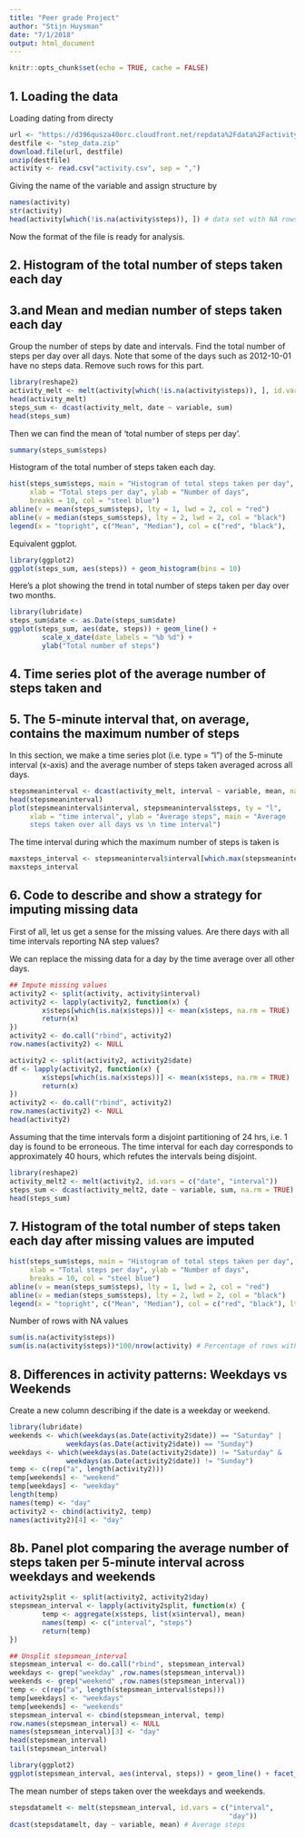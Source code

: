 ```yaml
---
title: "Peer grade Project"
author: "Stijn Huysman"
date: "7/1/2018"
output: html_document
---
```

```r
knitr::opts_chunk$set(echo = TRUE, cache = FALSE)
```

1. Loading the data
-------------------

Loading dating from directy
```r
url <- "https://d396qusza40orc.cloudfront.net/repdata%2Fdata%2Factivity.zip"
destfile <- "step_data.zip"
download.file(url, destfile)
unzip(destfile)
activity <- read.csv("activity.csv", sep = ",")
```

Giving the name of the variable and assign structure by
```r
names(activity)
str(activity)
head(activity[which(!is.na(activity$steps)), ]) # data set with NA rows removed
```
Now the format of the file is ready for analysis.  

2. Histogram of the total number of steps taken each day 
---------------------------------------------------------
3.and Mean and median number of steps taken each day
-----------------------------------------------------------

Group the number of steps by date and intervals. Find the total number of steps per day over all days. Note that some of the days such as 2012-10-01 have no steps data. Remove such rows for this part.

```r
library(reshape2)
activity_melt <- melt(activity[which(!is.na(activity$steps)), ], id.vars = c("date", "interval"))
head(activity_melt)
steps_sum <- dcast(activity_melt, date ~ variable, sum)
head(steps_sum)
```

Then we can find the mean of 'total number of steps per day'.
```r
summary(steps_sum$steps)
```

Histogram of the total number of steps taken each day.
```r
hist(steps_sum$steps, main = "Histogram of total steps taken per day",
     xlab = "Total steps per day", ylab = "Number of days", 
     breaks = 10, col = "steel blue")
abline(v = mean(steps_sum$steps), lty = 1, lwd = 2, col = "red")
abline(v = median(steps_sum$steps), lty = 2, lwd = 2, col = "black")
legend(x = "topright", c("Mean", "Median"), col = c("red", "black"),       lty = c(1, 2), lwd = c(2, 2))
```

Equivalent ggplot.
```r
library(ggplot2)
ggplot(steps_sum, aes(steps)) + geom_histogram(bins = 10)
```

Here's a plot showing the trend in total number of steps taken per day over two months.
```r

library(lubridate)
steps_sum$date <- as.Date(steps_sum$date)
ggplot(steps_sum, aes(date, steps)) + geom_line() +            
        scale_x_date(date_labels = "%b %d") + 
        ylab("Total number of steps")
```

4. Time series plot of the average number of steps taken and 
---------------------------------------------------------------
5. The 5-minute interval that, on average, contains the maximum number of steps
----------------------------------------------------------------------------

In this section, we make a time series plot (i.e. type = "l") of the 5-minute interval (x-axis) and the average number of steps taken averaged across all days.

```r
stepsmeaninterval <- dcast(activity_melt, interval ~ variable, mean, na.rm = TRUE)
head(stepsmeaninterval)
plot(stepsmeaninterval$interval, stepsmeaninterval$steps, ty = "l", 
     xlab = "time interval", ylab = "Average steps", main = "Average 
     steps taken over all days vs \n time interval")
```

The time interval during which the maximum number of steps is taken is

```r
maxsteps_interval <- stepsmeaninterval$interval[which.max(stepsmeaninterval$steps)]
maxsteps_interval
```

6. Code to describe and show a strategy for imputing missing data
-----------------------------------------------------------------

First of all, let us get a sense for the missing values. Are there days with all time intervals reporting NA step values? 

We can replace the missing data for a day by the time average over all other days. 
```r
## Impute missing values
activity2 <- split(activity, activity$interval)
activity2 <- lapply(activity2, function(x) {
        x$steps[which(is.na(x$steps))] <- mean(x$steps, na.rm = TRUE)
        return(x)
})
activity2 <- do.call("rbind", activity2)
row.names(activity2) <- NULL

activity2 <- split(activity2, activity2$date)
df <- lapply(activity2, function(x) {
        x$steps[which(is.na(x$steps))] <- mean(x$steps, na.rm = TRUE)
        return(x)
})
activity2 <- do.call("rbind", activity2)
row.names(activity2) <- NULL
head(activity2)
```
Assuming that the time intervals form a disjoint partitioning of 24 hrs, i.e. 1 day is found to be erroneous. The time interval for each day corresponds to approximately 40 hours, which refutes the intervals being disjoint.

```r
library(reshape2)
activity_melt2 <- melt(activity2, id.vars = c("date", "interval"))
steps_sum <- dcast(activity_melt2, date ~ variable, sum, na.rm = TRUE)
head(steps_sum)
```

7. Histogram of the total number of steps taken each day after missing values are imputed
--------------------------------------------------------------------------------------
```r
hist(steps_sum$steps, main = "Histogram of total steps taken per day", 
     xlab = "Total steps per day", ylab = "Number of days", 
     breaks = 10, col = "steel blue")
abline(v = mean(steps_sum$steps), lty = 1, lwd = 2, col = "red")
abline(v = median(steps_sum$steps), lty = 2, lwd = 2, col = "black")
legend(x = "topright", c("Mean", "Median"), col = c("red", "black"), lty = c(2, 1), lwd = c(2, 2))
```

Number of rows with NA values
```r
sum(is.na(activity$steps))
sum(is.na(activity$steps))*100/nrow(activity) # Percentage of rows with missing values
```

8. Differences in activity patterns: Weekdays vs Weekends
---------------------------------------------------------

Create a new column describing if the date is a weekday or weekend.

```r
library(lubridate)
weekends <- which(weekdays(as.Date(activity2$date)) == "Saturday" |
              weekdays(as.Date(activity2$date)) == "Sunday")
weekdays <- which(weekdays(as.Date(activity2$date)) != "Saturday" &
              weekdays(as.Date(activity2$date)) != "Sunday")
temp <- c(rep("a", length(activity2)))
temp[weekends] <- "weekend"
temp[weekdays] <- "weekday"
length(temp)
names(temp) <- "day"
activity2 <- cbind(activity2, temp)
names(activity2)[4] <- "day"
```

8b. Panel plot comparing the average number of steps taken per 5-minute interval across weekdays and weekends
---------------------------------------------------------------------------------------------------
```r
activity2split <- split(activity2, activity2$day)
stepsmean_interval <- lapply(activity2split, function(x) {
        temp <- aggregate(x$steps, list(x$interval), mean)
        names(temp) <- c("interval", "steps")
        return(temp)
})

## Unsplit stepsmean_interval
stepsmean_interval <- do.call("rbind", stepsmean_interval)
weekdays <- grep("weekday" ,row.names(stepsmean_interval))
weekends <- grep("weekend" ,row.names(stepsmean_interval))
temp <- c(rep("a", length(stepsmean_interval$steps)))
temp[weekdays] <- "weekdays"
temp[weekends] <- "weekends"
stepsmean_interval <- cbind(stepsmean_interval, temp)
row.names(stepsmean_interval) <- NULL
names(stepsmean_interval)[3] <- "day"
head(stepsmean_interval)
tail(stepsmean_interval)

library(ggplot2)
ggplot(stepsmean_interval, aes(interval, steps)) + geom_line() + facet_grid(day ~ .) 
```

The mean number of steps taken over the weekdays and weekends.

```r
stepsdatamelt <- melt(stepsmean_interval, id.vars = c("interval",
                                                      "day"))
dcast(stepsdatamelt, day ~ variable, mean) # Average steps
```






